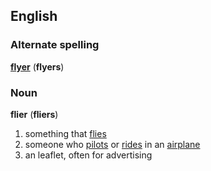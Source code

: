 ==English==
===Alternate spelling===
'''[[flyer]]''' ('''flyers''')
===Noun===
'''flier''' ('''fliers''')
#something that [[fly|flies]]
#someone who [[pilot]]s or [[ride]]s in an [[airplane]]
#an leaflet, often for advertising